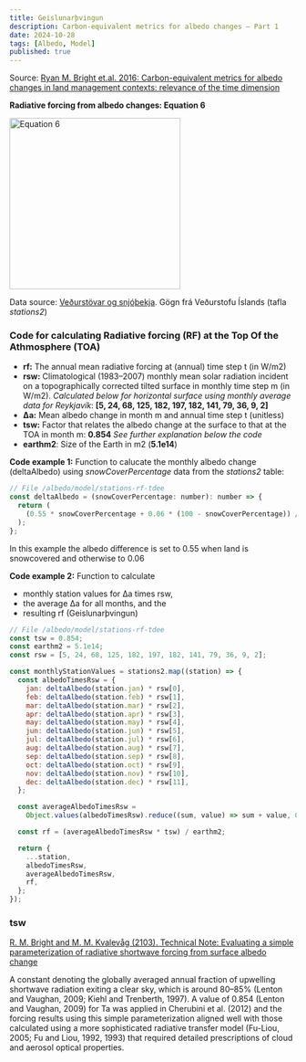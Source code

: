 ```yaml
---
title: Geislunarþvingun
description: Carbon-equivalent metrics for albedo changes — Part 1
date: 2024-10-28
tags: [Albedo, Model]
published: true
---
```


Source:
[Ryan M. Bright et.al. 2016: Carbon-equivalent metrics for albedo changes in land management contexts: relevance of the time dimension](https://esajournals.onlinelibrary.wiley.com/doi/10.1890/15-1597.1)

**Radiative forcing from albedo changes: Equation 6**

<img
  src='https://hlkyrtglhpmrhzudaqzu.supabase.co/storage/v1/object/public/vin2024/albedo_rf_equation.png'
  alt='Equation 6'
  width='300'
/>

Data source: [Veðurstövar og snjóþekja](/albedo/workarea/stations-rawdata).
Gögn frá Veðurstofu Íslands (tafla _stations2_)

### **Code for calculating Radiative forcing (RF) at the Top Of the Athmosphere (TOA)**

- **rf:** The annual mean radiative forcing at (annual) time step t (in W/m2)
- **rsw:** Climatological (1983–2007) monthly mean solar radiation incident on a topographically corrected tilted surface in monthly time step m (in W/m2).
  _Calculated below for horizontal surface using monthly average data for Reykjavík_:
  **[5, 24, 68, 125, 182, 197, 182, 141, 79, 36, 9, 2]**
- **∆a:** Mean albedo change in month m and annual time step t (unitless)
- **tsw:** Factor that relates the albedo change at the surface to that at the TOA in month m: **0.854** _See further explanation below the code_
- **earthm2**: Size of the Earth in m2 (**5.1e14**)

**Code example 1:** Function to calucate the monthly albedo change (deltaAlbedo) using _snowCoverPercentage_ data from the _stations2_ table:

```js
// File /albedo/model/stations-rf-tdee
const deltaAlbedo = (snowCoverPercentage: number): number => {
  return (
    (0.55 * snowCoverPercentage + 0.06 * (100 - snowCoverPercentage)) / 100
  );
};
```

In this example the albedo difference is set to 0.55 when land is snowcovered and otherwise to 0.06

**Code example 2:** Function to calculate

- monthly station values for ∆a times rsw,
- the average ∆a for all months, and the
- resulting rf (Geislunarþvingun)

```js
// File /albedo/model/stations-rf-tdee
const tsw = 0.854;
const earthm2 = 5.1e14;
const rsw = [5, 24, 68, 125, 182, 197, 182, 141, 79, 36, 9, 2];

const monthlyStationValues = stations2.map((station) => {
  const albedoTimesRsw = {
    jan: deltaAlbedo(station.jan) * rsw[0],
    feb: deltaAlbedo(station.feb) * rsw[1],
    mar: deltaAlbedo(station.mar) * rsw[2],
    apr: deltaAlbedo(station.apr) * rsw[3],
    may: deltaAlbedo(station.may) * rsw[4],
    jun: deltaAlbedo(station.jun) * rsw[5],
    jul: deltaAlbedo(station.jul) * rsw[6],
    aug: deltaAlbedo(station.aug) * rsw[7],
    sep: deltaAlbedo(station.sep) * rsw[8],
    oct: deltaAlbedo(station.oct) * rsw[9],
    nov: deltaAlbedo(station.nov) * rsw[10],
    dec: deltaAlbedo(station.dec) * rsw[11],
  };

  const averageAlbedoTimesRsw =
    Object.values(albedoTimesRsw).reduce((sum, value) => sum + value, 0) / 12;

  const rf = (averageAlbedoTimesRsw * tsw) / earthm2;

  return {
    ...station,
    albedoTimesRsw,
    averageAlbedoTimesRsw,
    rf,
  };
});
```

### tsw

[R. M. Bright and M. M. Kvalevåg (2103). Technical Note: Evaluating a simple parameterization of radiative shortwave forcing from surface albedo change](https://acp.copernicus.org/articles/13/11169/2013/acp-13-11169-2013.pdf)

A constant denoting the globally averaged annual fraction of upwelling shortwave radiation exiting a clear sky, which is around 80–85% (Lenton and Vaughan, 2009; Kiehl and Trenberth, 1997). A value of 0.854 (Lenton and Vaughan, 2009) for Ta was applied in Cherubini et al. (2012) and the forcing results using this simple parameterization aligned well with those calculated using a more sophisticated radiative transfer model (Fu-Liou, 2005; Fu and Liou, 1992, 1993) that required detailed prescriptions of cloud and aerosol optical properties.
